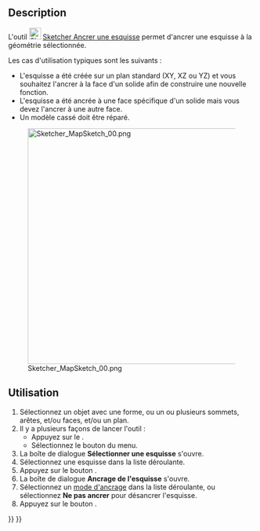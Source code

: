 <languages/>

{{Docnav/fr
|[[Sketcher_Dialog/fr|Boite de dialogue]]
|[[Sketcher_ReorientSketch/fr|Réorienter une esquisse]]
|[[Sketcher_Workbench/fr|Atelier Sketcher]]
|IconL=
|IconR=Sketcher_ReorientSketch.svg
|IconC=Workbench_Sketcher.svg
}}

{{GuiCommand/fr
|Name=Sketcher_MapSketch
|Name/fr=Sketcher Ancrer une esquisse
|MenuLocation=Esquisse → Ancrer une esquisse...
|Workbenches=[[Sketcher_Workbench/fr|Sketcher]], [[PartDesign_Workbench/fr|PartDesign]]
|SeeAlso=[[Sketcher_ReorientSketch/fr|Sketcher Réorienter une esquisse]], [[Sketcher_NewSketch/fr|Sketcher Créer une esquisse]]
}}

<span id="Description"></span>
== Description ==

L'outil [[Image:Sketcher_MapSketch.svg|24px]] [[Sketcher_MapSketch/fr|Sketcher Ancrer une esquisse]] permet d'ancrer une esquisse à la géométrie sélectionnée.

Les cas d'utilisation typiques sont les suivants :
* L'esquisse a été créée sur un plan standard (XY, XZ ou YZ) et vous souhaitez l'ancrer à la face d'un solide afin de construire une nouvelle fonction.
* L'esquisse a été ancrée à une face spécifique d'un solide mais vous devez l'ancrer à une autre face.
* Un modèle cassé doit être réparé.

[[File:Sketcher_MapSketch_00.png|480px|none]]

<span id="Usage"></span>
==Utilisation== 

# Sélectionnez un objet avec une forme, ou un ou plusieurs sommets, arêtes, et/ou faces, et/ou un plan.
# Il y a plusieurs façons de lancer l'outil : 
#* Appuyez sur le {{Button|[[Image:Sketcher_MapSketch.svg|16px]] [[Sketcher_MapSketch/fr|Ancrer l'esquisse...]]}}.
#* Sélectionnez le bouton {{MenuCommand|Esquisse → [[Image:Sketcher_MapSketch.svg|16px]] [[Sketcher_MapSketch/fr|Ancrer l'esquisse...]]}} du menu.
# La boîte de dialogue '''Sélectionner une esquisse''' s'ouvre.
# Sélectionnez une esquisse dans la liste déroulante.
# Appuyez sur le bouton {{Button|OK}}.
# La boîte de dialogue '''Ancrage de l'esquisse''' s'ouvre.
# Sélectionnez un [[Part_EditAttachment/fr#Modes_d'ancrage|mode d'ancrage]] dans la liste déroulante, ou sélectionnez '''Ne pas ancrer''' pour désancrer l'esquisse.
# Appuyez sur le bouton {{Button|OK}}.


{{Docnav/fr
|[[Sketcher_Dialog/fr|Boite de dialogue]]
|[[Sketcher_ReorientSketch/fr|Réorienter une esquisse]]
|[[Sketcher_Workbench/fr|Atelier Sketcher]]
|IconL=
|IconR=Sketcher_ReorientSketch.svg
|IconC=Workbench_Sketcher.svg
}}

{{Sketcher_Tools_navi{{#translation:}}}}
{{Userdocnavi{{#translation:}}}}